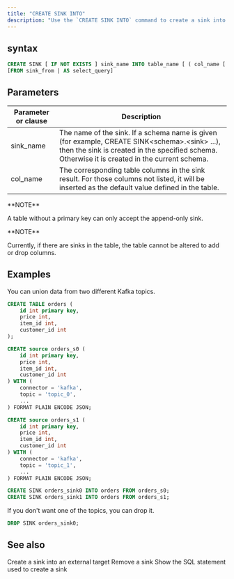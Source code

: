```yaml
---
title: "CREATE SINK INTO"
description: "Use the `CREATE SINK INTO` command to create a sink into RisingWave's table."
---
```


## syntax

```sql
CREATE SINK [ IF NOT EXISTS ] sink_name INTO table_name [ ( col_name [ , ... ] ) ]
[FROM sink_from | AS select_query]
```

## Parameters

| Parameter or clause | Description                                                                                                                                                                                      |
| ------------------- | ------------------------------------------------------------------------------------------------------------------------------------------------------------------------------------------------ |
| sink\_name          | The name of the sink. If a schema name is given (for example, CREATE SINK\<schema>.\<sink> ...), then the sink is created in the specified schema. Otherwise it is created in the current schema. |
| col\_name           | The corresponding table columns in the sink result. For those columns not listed, it will be inserted as the default value defined in the table.                                                 |

<Info>
**NOTE**

A table without a primary key can only accept the append-only sink.
</Info>

<Info>
**NOTE**

Currently, if there are sinks in the table, the table cannot be altered to add or drop columns.
</Info>

## Examples

You can union data from two different Kafka topics.

```sql
CREATE TABLE orders (
    id int primary key,
    price int,
    item_id int,
    customer_id int
);

CREATE source orders_s0 (
    id int primary key,
    price int,
    item_id int,
    customer_id int
) WITH (
    connector = 'kafka',
    topic = 'topic_0',
    ...
) FORMAT PLAIN ENCODE JSON;

CREATE source orders_s1 (
    id int primary key,
    price int,
    item_id int,
    customer_id int
) WITH (
    connector = 'kafka',
    topic = 'topic_1',
    ...
) FORMAT PLAIN ENCODE JSON;

CREATE SINK orders_sink0 INTO orders FROM orders_s0;
CREATE SINK orders_sink1 INTO orders FROM orders_s1;
```

If you don't want one of the topics, you can drop it.

```sql
DROP SINK orders_sink0;
```

## See also

<CardGroup>
  <Card
    title="CREATE SINK"
    icon="plus"
    icontype="solid"
    href="/docs/current/sql-create-sink/"
  >
    Create a sink into an external target
  </Card>
  <Card
    title="DROP SINK"
    icon="trash"
    icontype="solid"
    href="/docs/current/sql-drop-sink/"
  >
    Remove a sink
  </Card>
  <Card
    title="SHOW CREATE SINK"
    icon="eye"
    icontype="solid"
    href="/docs/current/sql-show-create-sink/"
  >
    Show the SQL statement used to create a sink
  </Card>
</CardGroup>
